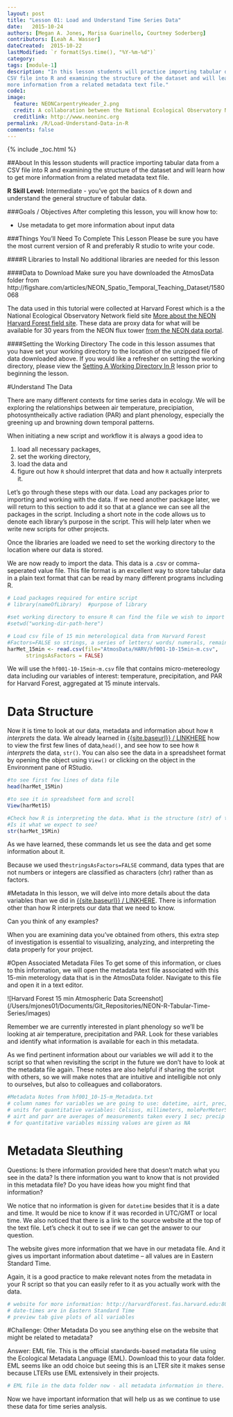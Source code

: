 ```yaml
---
layout: post
title: "Lesson 01: Load and Understand Time Series Data"
date:   2015-10-24
authors: [Megan A. Jones, Marisa Guarinello, Courtney Soderberg]
contributors: [Leah A. Wasser]
dateCreated:  2015-10-22
lastModified: `r format(Sys.time(), "%Y-%m-%d")`
category: 
tags: [module-1]
description: "In this lesson students will practice importing tabular data from a 
CSV file into R and examining the structure of the dataset and will learn how to get 
more information from a related metadata text file."
code1: 
image:
  feature: NEONCarpentryHeader_2.png
  credit: A collaboration between the National Ecological Observatory Network (NEON) and Data Carpentry
  creditlink: http://www.neoninc.org
permalink: /R/Load-Understand-Data-in-R
comments: false
---
```


{% include _toc.html %}


##About
In this lesson students will practice importing tabular data from a 
CSV file into R and examining the structure of the dataset and will learn how to get 
more information from a related metadata text file.

**R Skill Level:** Intermediate - you've got the basics of `R` down and 
understand the general structure of tabular data.

<div id="objectives" markdown="1">

###Goals / Objectives
After completing this lesson, you will know how to:

* Use metadata to get more information about input data

###Things You'll Need To Complete This Lesson
Please be sure you have the most current version of R and preferably
R studio to write your code.

####R Libraries to Install
No additional libraries are needed for this lesson

####Data to Download
Make sure you have downloaded the AtmosData folder from
http://figshare.com/articles/NEON_Spatio_Temporal_Teaching_Dataset/1580068

The data used in this tutorial were collected at Harvard Forest which is
a the National Ecological Observatory Network field site <a href="http://www.neoninc.org/science-design/field-sites/harvard-forest" target="_blank">
More about the NEON Harvard Forest field site</a>. These data are proxy data for what will be available for 30 years from the NEON flux tower [from the NEON data portal](http://data.neoninc.org/ "NEON data").

####Setting the Working Directory
The code in this lesson assumes that you have set your working directory to the
location of the unzipped file of data downloaded above.  If you would like a 
refresher on setting the working directory, please view the <a href="XXX" target="_blank">Setting A Working Directory In R</a> lesson prior to beginning the lesson. 

</div>

#Understand The Data 

There are many different contexts for time series data in ecology.  We will be 
exploring the relationships between air temperature, precipiation,  
photosyntheically active radiation (PAR) and plant phenology, especially the 
greening up and browning down temporal patterns. 

When initiating a new script and workflow it is always a good idea to 

1) load all necessary packages,
2) set the working directory,
3) load the data and
4) figure out how `R` should interpret that data and how `R` actually interprets
it.  

Let's go through these steps with our data. Load any packages prior to importing
and working with the data. If we need another package later, we will return to
this section to add it so that at a glance we can see all the packages in the
script.  Including a short note in the code allows us to denote each library's 
purpose in the script. This will help later when we write new scripts for other 
projects.

Once the libraries are loaded we need to set the working directory to the
location where our data is stored. 

We are now ready to import the data.  This data is a .csv or comma-seperated
value file.  This file format is an excellent way to store tabular data in a
plain text format that can be read by many different programs including R.

```r
# Load packages required for entire script
# library(nameOfLibrary)  #purpose of library

#set working directory to ensure R can find the file we wish to import
#setwd("working-dir-path-here")

# Load csv file of 15 min meterological data from Harvard Forest
#Factors=FALSE so strings, a series of letters/ words/ numerals, remain characters
harMet_15min <- read.csv(file="AtmosData/HARV/hf001-10-15min-m.csv",
      stringsAsFactors = FALSE)
```

We will use the `hf001-10-15min-m.csv` file that contains micro-metereology
data including our variables of interest: temperature, precipitation, and PAR 
for Harvard Forest, aggregated at 15 minute intervals.


# Data Structure 
Now it is time to look at our data, metadata and information about how `R` 
*interprets* the data.
We already learned in [{{site.baseurl}} / LINKHERE](Lesson 00 - NEED TO ADD LINK) 
how to view the first few lines of data,`head()`, and see how to see how `R` 
*interprets* the data, `str()`.
You can also see the data in a spreadsheet format by opening the object using `View()` 
or clicking on the object in the Environment pane of RStudio.

```r
#to see first few lines of data file
head(harMet_15Min)

#to see it in spreadsheet form and scroll
View(harMet15)

#Check how R is interpreting the data. What is the structure (str) of the data? 
#Is it what we expect to see?  
str(harMet_15Min)

```

As we have learned, these commands let us see the data and get some information about it.

Because we used the`stringsAsFactors=FALSE` command, data types that are 
not numbers or integers are classified as characters (chr) rather than as factors.

#Metadata
In this lesson, we will delve into more details about the data variables than we did in
[{{site.baseurl}} / LINKHERE](Lesson 00 - NEED TO ADD LINK). 
There is information other than how R interprets our data that we need to know.

Can you think of any examples? 

When you are examining data you've obtained from others, this extra step of investigation 
is essential to visualizing, analyzing, and interpreting the data properly for your project.

#Open Associated Metadata Files
To get some of this information, or clues to this information, we will open the
metadata text file associated with this 15-min meterology data that is in the 
AtmosData folder. Navigate to this file and open it in a text editor.

![Harvard Forest 15 min Atmospheric Data Screenshot] (/Users/mjones01/Documents/Git_Repositories/NEON-R-Tabular-Time-Series/images)

Remember we are currently interested in plant phenology so we'll be looking at
air temperature, precipitation and PAR. Look for these variables and identify
what information is available for each in this metadata. 

As we find pertinent information about our variables we will add it to the 
script so that when revisiting the script in the future we don't have to look at
the metadata file again. These notes are also helpful if sharing the script with 
others, so we will make notes that are intuitive and intelligible not only to 
ourselves, but also to colleagues and collaborators.

```r
#Metadata Notes from hf001_10-15-m_Metadata.txt
# column names for variables we are going to use: datetime, airt, prec, parr 
# units for quantitative variables: Celsius, millimeters, molePerMeterSquared
# airt and parr are averages of measurements taken every 1 sec; precip is total of each 15 min period 
# for quantitative variables missing values are given as NA
```

# Metadata Sleuthing
Questions: Is there information provided here that doesn't match what you see in
the data? Is there information you want to know that is not provided in this 
metadata file? Do you have ideas how you might find that information?

We notice that no information is given for `datetime` besides that it is a date 
and time. It would be nice to know if it was recorded in UTC/GMT or local time.
We also noticed that there is a link to the source website at the top of the 
text file. Let's check it out to see if we can get the answer to our question.

The website gives more information that we have in our metadata file. And it 
gives us important information about datetime -- all values are in Eastern 
Standard Time.

Again, it is a good practice to make relevant notes from the metadata in your R 
script so that you can easily refer to it as you actually work with the data.

```r
# website for more information: http://harvardforest.fas.harvard.edu:8080/exist/apps/datasets/showData.html?id=hf001
# date-times are in Eastern Standard Time
# preview tab give plots of all variables
```

#Challenge: Other Metadata
Do you see anything else on the website that might be related to metadata? 

Answer: EML file. This is the official standards-based metadata file using the 
Ecological Metadata Language (EML). Download this to your data folder. EML seems
like an odd choice but seeing this is an LTER site it makes sense because LTERs
use EML extensively in their projects.

```r
# EML file in the data folder now - all metadata information in there.
```

Now we have important information that will help us as we continue to use these
data for time series analysis.
